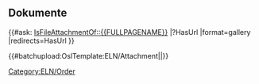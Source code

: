 <includeonly>{{OslTemplate:Helper/UI/VE/SectionSeparator |label=Anhang}}
<div id="custom-ve-new-section-prepend-anchor"></div>
== Dokumente ==
{{OslTemplate:Helper/UI/VE/Visible 
|content=Upload-Area
|icon=upload
}}
{{OslTemplate:Helper/UI/Div/VE-Hidden}}
{{#ask: [[IsFileAttachmentOf::{{FULLPAGENAME}}]] 
<!-- |?HasName #=Name 
|?HasUrl=Link 
|?Modification date=Zuletzt geändert  -->
|?HasUrl
|format=gallery
|redirects=HasUrl<!-- Links direct to download -->
}} <!-- With format=table chem and math formular fail to render on page!?! -->
<!-- With format=datatable VE page safe fails!?! -->
<div class="fileupload-auto-reload noprint">{{#batchupload:OslTemplate:ELN/Attachment|{{FULLPAGENAME}}|{{REVISIONUSER}}}}</div>
{{OslTemplate:Helper/UI/Div/Closing}}

<!-- {{OslTemplate:ELN/Attachment/Verification}} -->
[[Category:ELN/Order]]
</includeonly>